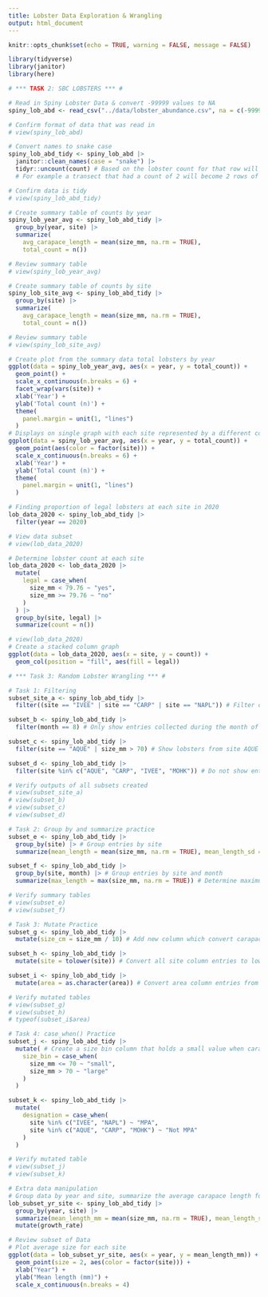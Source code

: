 ```yaml
---
title: Lobster Data Exploration & Wrangling
output: html_document
---
```


```r
knitr::opts_chunk$set(echo = TRUE, warning = FALSE, message = FALSE)

library(tidyverse)
library(janitor)
library(here)
```


```r
# *** TASK 2: SBC LOBSTERS *** #

# Read in Spiny Lobster Data & convert -99999 values to NA
spiny_lob_abd <- read_csv("../data/lobster_abundance.csv", na = c(-99999, ""))

# Confirm format of data that was read in
# view(spiny_lob_abd)

# Convert names to snake case
spiny_lob_abd_tidy <- spiny_lob_abd |>
  janitor::clean_names(case = "snake") |>
  tidyr::uncount(count) # Based on the lobster count for that row will duplicate the entry to match the count
  # For example a transect that had a count of 2 will become 2 rows of matching data without the count column

# Confirm data is tidy
# view(spiny_lob_abd_tidy)

# Create summary table of counts by year
spiny_lob_year_avg <- spiny_lob_abd_tidy |>
  group_by(year, site) |>
  summarize(
    avg_carapace_length = mean(size_mm, na.rm = TRUE), 
    total_count = n())

# Review summary table
# view(spiny_lob_year_avg)

# Create summary table of counts by site
spiny_lob_site_avg <- spiny_lob_abd_tidy |>
  group_by(site) |>
  summarize(
    avg_carapace_length = mean(size_mm, na.rm = TRUE), 
    total_count = n())

# Review summary table
# view(spiny_lob_site_avg)

# Create plot from the summary data total lobsters by year
ggplot(data = spiny_lob_year_avg, aes(x = year, y = total_count)) +
  geom_point() +
  scale_x_continuous(n.breaks = 6) + 
  facet_wrap(vars(site)) + 
  xlab('Year') +
  ylab('Total count (n)') +
  theme(
    panel.margin = unit(1, "lines")
  )
# Displays on single graph with each site represented by a different color
ggplot(data = spiny_lob_year_avg, aes(x = year, y = total_count)) +
  geom_point(aes(color = factor(site))) +
  scale_x_continuous(n.breaks = 6) + 
  xlab('Year') +
  ylab('Total count (n)') +
  theme(
    panel.margin = unit(1, "lines")
  )

# Finding proportion of legal lobsters at each site in 2020
lob_data_2020 <- spiny_lob_abd_tidy |>
  filter(year == 2020)

# View data subset
# view(lob_data_2020)

# Determine lobster count at each site
lob_data_2020 <- lob_data_2020 |>
  mutate(
    legal = case_when(
      size_mm < 79.76 ~ "yes",
      size_mm >= 79.76 ~ "no"
    )
  ) |>
  group_by(site, legal) |>
  summarize(count = n())

# view(lob_data_2020)
# Create a stacked column graph
ggplot(data = lob_data_2020, aes(x = site, y = count)) +
  geom_col(position = "fill", aes(fill = legal))

# *** Task 3: Random Lobster Wrangling *** #

# Task 1: Filtering
subset_site_a <- spiny_lob_abd_tidy |>
  filter((site == "IVEE" | site == "CARP" | site == "NAPL")) # Filter data to only include from 3 sites & collection month equals August

subset_b <- spiny_lob_abd_tidy |>
  filter(month == 8) # Only show entries collected during the month of August

subset_c <- spiny_lob_abd_tidy |>
  filter(site == "AQUE" | size_mm > 70) # Show lobsters from site AQUE or individuals greater than 70mm in length

subset_d <- spiny_lob_abd_tidy |>
  filter(site %in% c("AQUE", "CARP", "IVEE", "MOHK")) # Do not show entries from the Naples Site

# Verify outputs of all subsets created
# view(subset_site_a)
# view(subset_b)
# view(subset_c)
# view(subset_d)

# Task 2: Group by and summarize practice
subset_e <- spiny_lob_abd_tidy |> 
  group_by(site) |> # Group entries by site
  summarize(mean_length = mean(size_mm, na.rm = TRUE), mean_length_sd = sd(size_mm, na.rm = TRUE)) # Determine avg carapace length and the associated standard deviation

subset_f <- spiny_lob_abd_tidy |>
  group_by(site, month) |> # Group entries by site and month
  summarize(max_length = max(size_mm, na.rm = TRUE)) # Determine maximum carapace length in each group

# Verify summary tables
# view(subset_e)
# view(subset_f)

# Task 3: Mutate Practice
subset_g <- spiny_lob_abd_tidy |>
  mutate(size_cm = size_mm / 10) # Add new column which convert carapace size to centimeters

subset_h <- spiny_lob_abd_tidy |>
  mutate(site = tolower(site)) # Convert all site column entries to lowercase

subset_i <- spiny_lob_abd_tidy |>
  mutate(area = as.character(area)) # Convert area column entries from numeric to character type

# Verify mutated tables
# view(subset_g)
# view(subset_h)
# typeof(subset_i$area)

# Task 4: case_when() Practice
subset_j <- spiny_lob_abd_tidy |>
  mutate( # Create a size bin column that holds a small value when carapace length is <= 70 and large when carapace length > 70
    size_bin = case_when(
      size_mm <= 70 ~ "small",
      size_mm > 70 ~ "large"
    )
  )

subset_k <- spiny_lob_abd_tidy |>
  mutate(
    designation = case_when(
      site %in% c("IVEE", "NAPL") ~ "MPA",
      site %in% c("AQUE", "CARP", "MOHK") ~ "Not MPA"
    )
  )

# Verify mutated table
# view(subset_j)
# view(subset_k)

# Extra data manipulation
# Group data by year and site, summarize the average carapace length for each group and SD
lob_subset_yr_site <- spiny_lob_abd_tidy |>
  group_by(year, site) |>
  summarize(mean_length_mm = mean(size_mm, na.rm = TRUE), mean_length_sd = sd(size_mm, na.rm = TRUE)) |>
  mutate(growth_rate)

# Review subset of Data
# Plot average size for each site
ggplot(data = lob_subset_yr_site, aes(x = year, y = mean_length_mm)) +
  geom_point(size = 2, aes(color = factor(site))) +
  xlab("Year") +
  ylab("Mean length (mm)") +
  scale_x_continuous(n.breaks = 4)
```
